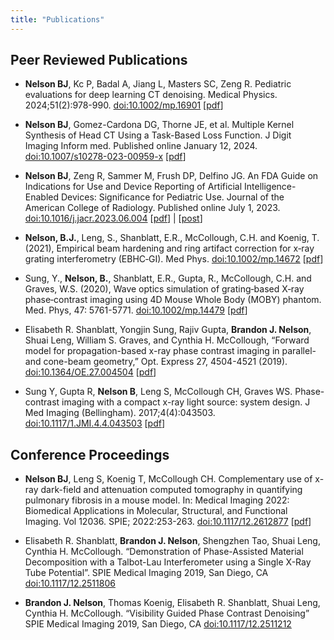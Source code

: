 ```yaml
---
title: "Publications"
---
```


## Peer Reviewed Publications

- **Nelson BJ**, Kc P, Badal A, Jiang L, Masters SC, Zeng R. Pediatric evaluations for deep learning CT denoising. Medical Physics. 2024;51(2):978-990. [doi:10.1002/mp.16901](https://aapm.onlinelibrary.wiley.com/doi/abs/10.1002/mp.16901) [[pdf](posts/assets/Nelson et al. - 2024 - Pediatric evaluations for deep learning CT denoisi.pdf)]

- **Nelson BJ**, Gomez-Cardona DG, Thorne JE, et al. Multiple Kernel Synthesis of Head CT Using a Task-Based Loss Function. J Digit Imaging Inform med. Published online January 12, 2024. [doi:10.1007/s10278-023-00959-x](https://link.springer.com/article/10.1007/s10278-023-00959-x) [[pdf](posts/assets/Nelson et al. - 2024 - Multiple Kernel Synthesis of Head CT Using a Task-.pdf)]

- **Nelson BJ**, Zeng R, Sammer M, Frush DP, Delfino JG. An FDA Guide on Indications for Use and Device Reporting of Artificial Intelligence-Enabled Devices: Significance for Pediatric Use. Journal of the American College of Radiology. Published online July 1, 2023. [doi:10.1016/j.jacr.2023.06.004](https://www.sciencedirect.com/science/article/abs/pii/S1546144023004234) [[pdf](posts/assets/Nelson et al. - 2023 - An FDA Guide on Indications for Use and Device Rep.pdf)] | [[post](posts/2023-09-08-IFU_paper.qmd)]

- **Nelson, B.J.**, Leng, S., Shanblatt, E.R., McCollough, C.H. and Koenig, T. (2021), Empirical beam hardening and ring artifact correction for x‐ray grating interferometry (EBHC‐GI). Med Phys. [doi:10.1002/mp.14672](https://aapm.onlinelibrary.wiley.com/doi/10.1002/mp.14672) [[pdf](posts/assets/Nelson et al. - 2021 - Empirical beam hardening and ring artifact correct.pdf)]

- Sung, Y., **Nelson, B.**, Shanblatt, E.R., Gupta, R., McCollough, C.H. and Graves, W.S. (2020), Wave optics simulation of grating‐based X‐ray phase‐contrast imaging using 4D Mouse Whole Body (MOBY) phantom. Med. Phys, 47: 5761-5771. [doi:10.1002/mp.14479](https://aapm.onlinelibrary.wiley.com/doi/abs/10.1002/mp.14479) [[pdf](posts/assets/Sung et al. - 2020 - Wave optics simulation of grating-based X-ray phas.pdf)]

- Elisabeth R. Shanblatt, Yongjin Sung, Rajiv Gupta, **Brandon J. Nelson**, Shuai Leng, William S. Graves, and Cynthia H. McCollough, "Forward model for propagation-based x-ray phase contrast imaging in parallel- and cone-beam geometry," Opt. Express 27, 4504-4521 (2019). [doi:10.1364/OE.27.004504](https://doi.org/10.1364/OE.27.004504) [[pdf](posts/assets/Shanblatt et al. - 2019 - Forward model for propagation-based x-ray phase co.pdf)]

- Sung Y, Gupta R, **Nelson B**, Leng S, McCollough CH, Graves WS. Phase-contrast imaging with a compact x-ray light source: system design. J Med Imaging (Bellingham). 2017;4(4):043503. [doi:10.1117/1.JMI.4.4.043503](https://doi.org/10.1117/1.JMI.4.4.043503) [[pdf](posts/assets/Sung et al. - 2017 - Phase-contrast imaging with a compact x-ray light .pdf)]

## Conference Proceedings

- **Nelson BJ**, Leng S, Koenig T, McCollough CH. Complementary use of x-ray dark-field and attenuation computed tomography in quantifying pulmonary fibrosis in a mouse model. In: Medical Imaging 2022: Biomedical Applications in Molecular, Structural, and Functional Imaging. Vol 12036. SPIE; 2022:253-263. [doi:10.1117/12.2612877](https://www.spiedigitallibrary.org/conference-proceedings-of-spie/12036/2612877/Complementary-use-of-x-ray-dark-field-and-attenuation-computed/10.1117/12.2612877.full) [[pdf](posts/assets/Nelson et al. - 2022 - Complementary use of x-ray dark-field and attenuat.pdf)]

- Elisabeth R. Shanblatt, **Brandon J. Nelson**, Shengzhen Tao, Shuai Leng, Cynthia H. McCollough. "Demonstration of Phase-Assisted Material Decomposition with a Talbot-Lau Interferometer using a Single X-Ray Tube Potential". SPIE Medical Imaging 2019, San Diego, CA [doi:10.1117/12.2511806](https://www.spiedigitallibrary.org/conference-proceedings-of-spie/10948/109482W/Demonstration-of-phase-assisted-material-decomposition-with-a-Talbot-Lau/10.1117/12.2511806.short?SSO=1)

- **Brandon J. Nelson**, Thomas Koenig, Elisabeth R. Shanblatt, Shuai Leng, Cynthia H. McCollough. "Visibility Guided Phase Contrast Denoising" SPIE Medical Imaging 2019, San Diego, CA [doi:10.1117/12.2511212](https://www.spiedigitallibrary.org/conference-proceedings-of-spie/10948/109484V/Visibility-guided-phase-contrast-denoising/10.1117/12.2511212.short)
